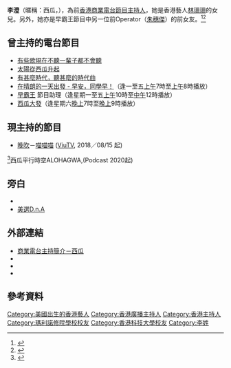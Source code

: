 {{藝人
| 姓名 = 李澄
| 類型 = 女藝人
| 圖片 = 
| 圖片簡介 = 
| 英文名 = Jane Vanessa Li
| 綽號 = 西瓜、姑姊、惡運鑽石女
| 籍貫 = [[上海|上海]]
| 教育程度 = [[瑪利諾修院學校|瑪利諾修院學校]]、[[香港科技大學|香港科技大學]]
| 出生日期 = {{birth_date_and_age|1987|9|29}}
| 出生地點 = {{USA}}[[三藩市|三藩市]]
| 語言 = 粵語、英語、國語
| 國籍 = {{USA}}<br>{{CNHK}}
| 宗教信仰 =
| 活躍年代 = 2012年至今
| 父母 = [[李啟淦|李啟淦]]（父）<br>[[林珊珊|林珊珊]]（母）
| 配偶 = 
| 兒女 = 
| 親屬 = 親妹：李怡<br>1同父異母弟<br>大舅父：[[林海峰_(香港)|林海峰]]<br>大舅母：[[彭羚|彭羚]]<br>二舅父：[[林曉峰|林曉峰]]
| imdb = 
}}

'''李澄'''（暱稱：西瓜，{{bd|1987年|9月29日}}），為前[[香港商業電台|香港商業電台]][[節目主持人|節目主持人]]，她是香港藝人[[林珊珊|林珊珊]]的女兒。另外，她亦是早霸王節目中另一位前Operator（[[朱穗傑|朱穗傑]]）的前女友。<ref>{{cite web|url=https://hk.lifestyle.appledaily.com/nextplus/magazine/article/20120628/2_16463814/%E6%9E%97%E7%8F%8A%E7%8F%8A%E5%A5%B3%E5%85%92%E8%A1%8C%E8%88%8A%E8%B7%AF|title=林珊珊女兒行舊路 - 2012-06-28 - 壹週刊 - 蘋果日報|website=Apple Daily 蘋果日報|access-date=2018-03-16|archive-date=2018-08-29|archive-url=https://web.archive.org/web/20180829212228/https://hk.lifestyle.appledaily.com/nextplus/magazine/article/20120628/2_16463814/%E6%9E%97%E7%8F%8A%E7%8F%8A%E5%A5%B3%E5%85%92%E8%A1%8C%E8%88%8A%E8%B7%AF|dead-url=no}}</ref><ref>{{Cite web |url=http://eastweek.my-magazine.me/main/69213 |title=存档副本 |access-date=2018-03-16 |archive-date=2021-01-19 |archive-url=https://web.archive.org/web/20210119140545/https://eastweek.my-magazine.me/main/69213 |dead-url=no }}</ref>

==曾主持的電台節目==
*[[有些歌現在不聽一輩子都不會聽|有些歌現在不聽一輩子都不會聽]]
*[[太陽從西瓜升起|太陽從西瓜升起]]
*[[有甚麼時代，聽甚麼的時代曲|有甚麼時代，聽甚麼的時代曲]]
*[[在晴朗的一天出發_-_早安，同學早！|在晴朗的一天出發 - 早安，同學早！]]（逢一至五[[上午|上午]]7時至[[上午|上午]]8時播放）
*[[早霸王|早霸王]] 節目助理（逢星期一至五[[上午|上午]]10時至[[中午|中午]]12時播放）
*[[西瓜大發|西瓜大發]]（逢星期六[[晚上|晚上]]7時至[[晚上|晚上]]9時播放）

==現主持的節目==
*[[晚吹|晚吹]]－[[喵喵喵|喵喵喵]] ([[ViuTV|ViuTV]], 2018／08/15 起)
<ref>{{Cite web|title=Apple Podcast 上的《ALOHAGWA 西瓜平衡時空》|url=https://podcasts.apple.com/hk/podcast/alohagwa-%E8%A5%BF%E7%93%9C%E5%B9%B3%E8%A1%A1%E6%99%82%E7%A9%BA/id1494655516|accessdate=2020-07-07|work=Apple Podcast|language=zh-hk|archive-date=2020-07-08|archive-url=https://web.archive.org/web/20200708022935/https://podcasts.apple.com/hk/podcast/alohagwa-%E8%A5%BF%E7%93%9C%E5%B9%B3%E8%A1%A1%E6%99%82%E7%A9%BA/id1494655516|dead-url=no}}</ref>西瓜平行時空ALOHAGWA,(Podcast 2020起)

==旁白==
*{{tsl|yue|煮吧！換咗我阿媽}}
*[[美選D.n.A|美選D.n.A]]

== 外部連結 ==
*[http://www.881903.com/Page/ZH-TW/DJ903_44.aspx 商業電台主持簡介－西瓜] {{Wayback|url=http://www.881903.com/Page/ZH-TW/DJ903_44.aspx |date=20181011173009 }}
* {{facebook|watermelon903|西瓜}}
* {{instagram|walaagwa|西瓜}}
* {{weibo|walaagwa|西瓜}}

== 參考資料 ==
{{reflist}}

{{叱咤903DJ}}

[[Category:美國出生的香港藝人|Category:美國出生的香港藝人]]
[[Category:香港廣播主持人|Category:香港廣播主持人]]
[[Category:香港主持人|Category:香港主持人]]
[[Category:瑪利諾修院學校校友|Category:瑪利諾修院學校校友]]
[[Category:香港科技大學校友|Category:香港科技大學校友]]
[[Category:李姓|Category:李姓]]